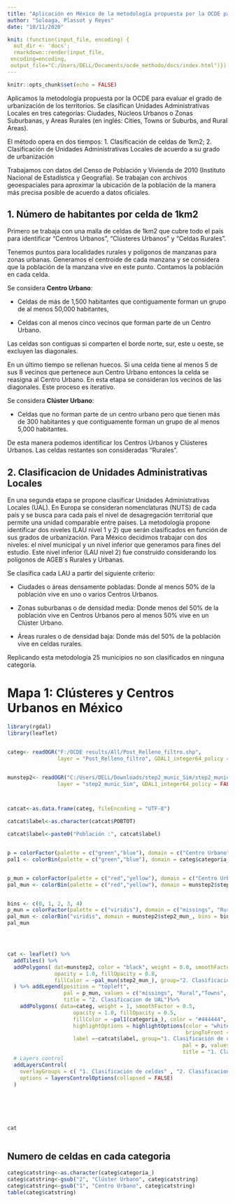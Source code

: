 ```yaml
---
title: "Aplicación en México de la metodología propuesta por la OCDE para evaluar el grado de urbanización de los territorios"
author: "Soloaga, Plassot y Reyes"
date: "10/11/2020"

knit: (function(input_file, encoding) {
  out_dir <- 'docs';
  rmarkdown::render(input_file,
 encoding=encoding, 
 output_file="C:/Users/DELL/Documents/ocde_methodo/docs/index.html")})
---
```

 
   
```r
knitr::opts_chunk$set(echo = FALSE) 
```

Aplicamos la metodología propuesta por la OCDE para evaluar el grado de urbanización de los territorios. Se clasifican Unidades Administrativas Locales en tres categorías: Ciudades, Núcleos Urbanos o  Zonas Suburbanas, y Areas Rurales (en inglés: Cities, Towns or Suburbs, and Rural Areas).

El método opera en dos tiempos: 1. Clasificación de celdas de 1km2; 2. Clasificación de Unidades Administrativas Locales de acuerdo a su grado de urbanización

Trabajamos con datos del Censo de Población y Vivienda de 2010 (Instituto Nacional de Estadística y Geografía). Se trabajan con archivos geoespaciales para aproximar la ubicación de la población de la manera más precisa posible de acuerdo a datos oficiales. 

## 1. Número de habitantes por celda de 1km2

Primero se trabaja con una malla de celdas de 1km2 que cubre todo el país para identificar “Centros Urbanos”, “Clústeres Urbanos” y “Celdas Rurales”. 

Tenemos puntos para localidades rurales y polígonos de manzanas para zonas urbanas. Generamos el centroide de cada manzana y se considera que la población de la manzana vive en este punto. Contamos la población en cada celda.

Se considera **Centro Urbano**:

- Celdas de más de 1,500 habitantes que contiguamente forman un grupo de al menos 50,000 habitantes,

- Celdas con al menos cinco vecinos que forman parte de un Centro Urbano.

Las celdas son contiguas si comparten el borde norte, sur, este u oeste, se excluyen las diagonales.

En un último tiempo se rellenan huecos. Si una celda tiene al menos 5 de sus 8 vecinos que pertenece aun Centro Urbano entonces la celda se reasigna al Centro Urbano. En esta etapa se consideran los vecinos de las diagonales. Este proceso es iterativo.

Se considera **Clúster Urbano**: 

-  Celdas que no forman parte de un centro urbano pero que tienen más de 300 habitantes y que contiguamente forman un grupo de al menos 5,000 habitantes. 

De esta manera podemos identificar los Centros Urbanos y Clústeres Urbanos. Las celdas restantes son consideradas “Rurales”.

## 2. Clasificacion de Unidades Administrativas Locales


En una segunda etapa se propone clasificar Unidades Administrativas Locales (UAL). En Europa se consideran nomenclaturas (NUTS) de cada país y se busca para cada país el nivel de desagregación territorial que permite una unidad comparable entre países. La metodología propone identificar dos niveles (LAU nivel 1 y 2) que serán clasificados en función de sus grados de urbanización. 
Para México decidimos trabajar con dos niveles: el nivel municipal y un nivel inferior que generamos para fines del estudio. Este nivel inferior (LAU nivel 2) fue construido considerando los polígonos de AGEB´s Rurales y Urbanas.

Se clasifica cada LAU a partir del siguiente criterio:

-	Ciudades o áreas densamente pobladas: Donde al menos 50% de la población vive en uno o varios Centros Urbanos.

-	Zonas suburbanas o de densidad media: Donde menos del 50% de la población vive en Centros Urbanos pero al menos 50% vive en un Clúster Urbano. 

-	Áreas rurales o de densidad baja: Donde más del 50% de la población vive en celdas rurales.

Replicando esta metodología 25 municipios no son clasificados en ninguna categoría.


# Mapa 1: Clústeres y Centros Urbanos en México 
 
```r

library(rgdal)
library(leaflet) 


categ<- readOGR("F:/OCDE results/All/Post_Relleno_filtro.shp",
                layer = "Post_Relleno_filtro", GDAL1_integer64_policy = FALSE)


munstep2<- readOGR("C:/Users/DELL/Downloads/step2_munic_Sim/step2_munic_Sim.shp",
                layer = "step2_munic_Sim", GDAL1_integer64_policy = FALSE)



catcat<-as.data.frame(categ, fileEncoding = "UTF-8")

catcat$label<-as.character(catcat$POBTOT)

catcat$label<-paste0("Población :", catcat$label)


p = colorFactor(palette = c("green","blue"), domain = c("Centro Urbano","Clúster Urbano"),ordered = T)
pal1 <- colorBin(palette = c("green","blue"), domain = categ$categoria_, bins = 3)


p_mun = colorFactor(palette = c("red","yellow"), domain = c("Centro Urbano","Clúster Urbano"),ordered = T)
pal_mun <- colorBin(palette = c("red","yellow"), domain = munstep2$step2_mun_, bins = 3)


bins <- c(0, 1, 2, 3, 4)
p_mun = colorFactor(palette = c("viridis"), domain = c("missings", "Rural","Towns", "Cities"),ordered = T)
pal_mun <- colorBin("viridis", domain = munstep2$step2_mun_, bins = bins, reverse = FALSE)
pal_mun




cat <- leaflet() %>%
  addTiles() %>%
  addPolygons( dat=munstep2, color = "black", weight = 0.0, smoothFactor = 0.5,
               opacity = 1.0, fillOpacity = 0.8,
               fillColor = ~pal_mun(step2_mun_), group="2. Clasificacion de UAL"
  ) %>% addLegend(position = "topleft",
                  pal = p_mun, values = c("missings", "Rural","Towns", "Cities"),
                  title = "2. Clasificacion de UAL")%>%
    addPolygons( data=categ, weight = 1, smoothFactor = 0.5,
                     opacity = 1.0, fillOpacity = 0.5,
                     fillColor = ~pal1(categoria_), color = "#444444",
                     highlightOptions = highlightOptions(color = "white", weight = 2,
                                                         bringToFront = TRUE), 
                     label =~catcat$label, group="1. Clasificación de celdas")%>% addLegend(position = "topright",
                                                        pal = p, values = c("Centro Urbano","Clúster Urbano"),
                                                        title = "1. Clasificación de celdas")%>%
  # Layers control
  addLayersControl(
    overlayGroups = c( "1. Clasificación de celdas" , "2. Clasificacion de UAL" ),
    options = layersControlOptions(collapsed = FALSE)
  )




 

```



```r

cat 
  
```

## Numero de celdas en cada categoria 
```r

categ$catstring<-as.character(categ$categoria_)
categ$catstring<-gsub("2", "Clúster Urbano", categ$catstring)
categ$catstring<-gsub("1", "Centro Urbano", categ$catstring)
table(categ$catstring)
 
```









